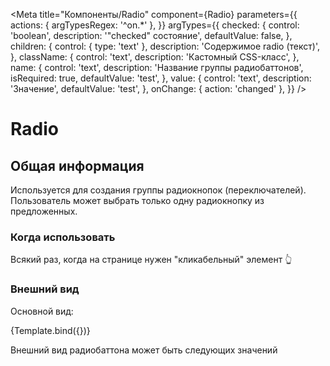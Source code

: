 
<Meta
  title="Компоненты/Radio"
  component={Radio}
  parameters={{
    actions: { argTypesRegex: '^on.*' },
  }}
  argTypes={{
    checked: {
      control: 'boolean',
      description: '"checked" состояние',
      defaultValue: false,
    },
    children: {
      control: { type: 'text' },
      description: 'Содержимое radio (текст)',
    },
    className: {
      control: 'text',
      description: 'Кастомный CSS-класс',
    },
    name: {
      control: 'text',
      description: 'Название группы радиобаттонов',
      isRequired: true,
      defaultValue: 'test',
    },
    value: {
      control: 'text',
      description: 'Значение',
      defaultValue: 'test',
    },
    onChange: { action: 'changed' },
  }}
/>

# Radio

## Общая информация

Используется для создания группы радиокнопок (переключателей). Пользователь может выбрать только одну радиокнопку из предложенных.

### Когда использовать

Всякий раз, когда на странице нужен "кликабельный" элемент 👆

### Внешний вид

Основной вид:


<Canvas>
  <Story
    name="standard"
    args={{
      children: 'test',
      className: 'radio-custom-class',
    }}
  >
    {Template.bind({})}
  </Story>
</Canvas>

<ArgsTable story="standard" />

Внешний вид радиобаттона может быть следующих значений

<Story name="Radio state">
  <div>
    <Disabled />
  </div>
  <br />
  <div>
    <Checked />
  </div>
  <br />
  <div>
    <Default />
  </div>
</Story>
